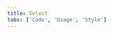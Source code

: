 ```yaml
---
title: Select
tabs: ['Code', 'Usage', 'Style']
---
```


<ComponentCode
  name="Select"
  component="select"
  variation="select"
  hasReactVersion
  hasLightVersion
  hasReactVersion
  hasVueVersion="select--default"
/>
<ComponentCode
  name="Select with helper text"
  component="select"
  variation="select--helpertext"
  hasReactVersion
  hasVueVersion="select--default&knob-helper%20text=helpful%20text"
/>

<ComponentCode
  name="Select invalid"
  component="select"
  variation="select--invalid"
  hasReactVersion
  hasVueVersion="select--default&knob-invalid%20message=Invalid selection"
  />

<ComponentCode
  name="Inline select"
  component="select"
  variation="select--inline"
  hasReactVersion
  hasVueVersion="select--default&knob-inline=true"
/>
<ComponentCode
  name="Inline select with helper text"
  component="select"
  variation="select--helpertextinline"
  hasReactVersion
  hasVueVersion="select--default&knob-inline=true&knob-helper%20text=helpful%20text"
/>

<ComponentCode
    name="Inline select invalid"
    component="select"
    variation="select--inlineinvalid"
    hasReactVersion
    hasVueVersion="select--default&knob-inline=true&knob-invalid%20message=Invalid selection"
    >
</ComponentCode>
<ComponentDocs component="select" ></ComponentDocs>
